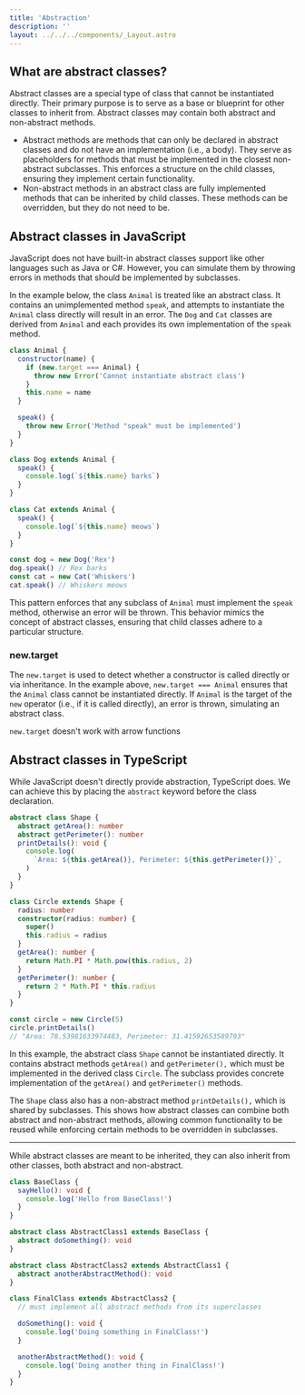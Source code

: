 ```yaml
---
title: 'Abstraction'
description: ''
layout: ../../../components/_Layout.astro
---
```



## What are abstract classes?

Abstract classes are a special type of class that cannot be instantiated directly. Their primary purpose is to serve as a base or blueprint for other classes to inherit from. Abstract classes may contain both abstract and non-abstract methods.

- Abstract methods are methods that can only be declared in abstract classes and do not have an implementation (i.e., a body). They serve as placeholders for methods that must be implemented in the closest non-abstract subclasses. This enforces a structure on the child classes, ensuring they implement certain functionality.
- Non-abstract methods in an abstract class are fully implemented methods that can be inherited by child classes. These methods can be overridden, but they do not need to be.

## Abstract classes in JavaScript

JavaScript does not have built-in abstract classes support like other languages such as Java or C#. However, you can simulate them by throwing errors in methods that should be implemented by subclasses.

In the example below, the class <code>Animal</code> is treated like an abstract class. It contains an unimplemented method <code>speak</code>, and attempts to instantiate the <code>Animal</code> class directly will result in an error. The <code>Dog</code> and <code>Cat</code> classes are derived from <code>Animal</code> and each provides its own implementation of the <code>speak</code> method.

```javascript
class Animal {
  constructor(name) {
    if (new.target === Animal) {
      throw new Error('Cannot instantiate abstract class')
    }
    this.name = name
  }

  speak() {
    throw new Error('Method "speak" must be implemented')
  }
}

class Dog extends Animal {
  speak() {
    console.log(`${this.name} barks`)
  }
}

class Cat extends Animal {
  speak() {
    console.log(`${this.name} meows`)
  }
}

const dog = new Dog('Rex')
dog.speak() // Rex barks
const cat = new Cat('Whiskers')
cat.speak() // Whiskers meows

```

This pattern enforces that any subclass of <code>Animal</code> must implement the <code>speak</code> method, otherwise an error will be thrown. This behavior mimics the concept of abstract classes, ensuring that child classes adhere to a particular structure.

### new.target

The <code>new.target</code> is used to detect whether a constructor is called directly or via inheritance. In the example above, <code>new.target === Animal</code> ensures that the <code>Animal</code> class cannot be instantiated directly. If <code>Animal</code> is the target of the <code>new</code> operator (i.e., if it is called directly), an error is thrown, simulating an abstract class.

<Aside type="caution">

<code>new.target</code> doesn't work with arrow functions

</Aside>

## Abstract classes in TypeScript

While JavaScript doesn't directly provide abstraction, TypeScript does. We can achieve this by placing the <code>abstract</code> keyword before the class declaration.

```typescript
abstract class Shape {
  abstract getArea(): number
  abstract getPerimeter(): number
  printDetails(): void {
    console.log(
      `Area: ${this.getArea()}, Perimeter: ${this.getPerimeter()}`,
    )
  }
}

class Circle extends Shape {
  radius: number
  constructor(radius: number) {
    super()
    this.radius = radius
  }
  getArea(): number {
    return Math.PI * Math.pow(this.radius, 2)
  }
  getPerimeter(): number {
    return 2 * Math.PI * this.radius
  }
}

const circle = new Circle(5)
circle.printDetails() 
// "Area: 78.53981633974483, Perimeter: 31.41592653589793"
```

In this example, the abstract class <code>Shape</code> cannot be instantiated directly. It contains abstract methods <code>getArea()</code> and <code>getPerimeter(),</code> which must be implemented in the derived class <code>Circle</code>. The subclass provides concrete implementation of the <code>getArea()</code> and <code>getPerimeter()</code> methods.

The <code>Shape</code> class also has a non-abstract method <code>printDetails(),</code> which is shared by subclasses. This shows how abstract classes can combine both abstract and non-abstract methods, allowing common functionality to be reused while enforcing certain methods to be overridden in subclasses. 



<hr/>

While abstract classes are meant to be inherited, they can also inherit from other classes, both abstract and non-abstract.

```typescript
class BaseClass {
  sayHello(): void {
    console.log('Hello from BaseClass!')
  }
}

abstract class AbstractClass1 extends BaseClass {
  abstract doSomething(): void
}

abstract class AbstractClass2 extends AbstractClass1 {
  abstract anotherAbstractMethod(): void
}

class FinalClass extends AbstractClass2 {
  // must implement all abstract methods from its superclasses

  doSomething(): void {
    console.log('Doing something in FinalClass!')
  }

  anotherAbstractMethod(): void {
    console.log('Doing another thing in FinalClass!')
  }
}
```

